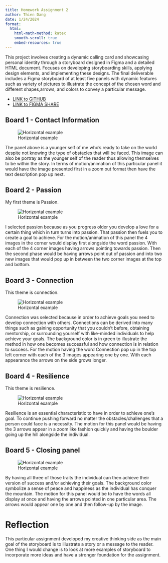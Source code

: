 ```yaml
---
title: Homework Assignment 2
author: Thien Dang
date: 1/24/2024
format:
  html:
    html-math-method: katex
    smooth-scroll: true
    embed-resources: true
---
```



This project involves creating a dynamic calling card and showcasing personal identity through a storyboard designed in Figma and a detailed HTML document. Focuses on developing storyboarding skills, applying design elements, and implementing these designs. The final deliverable includes a Figma storyboard of at least five panels with dynamic features such as variety of pictures to illustrate the concept of the chosen word and different shapes,arrows, and colors to convey a particular message.

* [LINK to GITHUB](https://github.com/cmsc-vcu/cmsc475-sp2024-hw2-Thiendang06)
* [LINK to FIGMA SHARE](https://www.figma.com/file/K8zh68cQUtdEJpeZgdqxDc/Storyboard?type=design&node-id=0%3A1&mode=design&t=tli2GZBfuCynIMi4-1)


## Board 1 - Contact Information

![Horizontal example](assets/hw2-calling-card1.png)

The panel above is a younger self of me who's ready to take on the world despite not knowing the type of obstacles that will be faced. This image can also be portray as the younger self of the reader thus allowing themselves to be within the story. In terms of motion/animation of this particular panel it would have the image presented first in a zoom out format then have the text description pop up next. 

## Board 2 - Passion

My first theme is Passion. 


![Horizontal example](assets/hw2-calling-card-2.png)

I selected passion because as you progress older you develop a love for a certain thing which in turn turns into passion. That passion then fuels you to create a goal to achieve. For the motion/animation of this panel the 4 images in the corner would display first alongside the word passion. With each of the 4 corner images having arrows pointing towards passion. Then the second phase would be having arrows point out of passion and into two new images that would pop up in between the two corner images at the top and bottom. 

## Board 3 - Connection

This theme is connection.

![Horizontal example](assets/hw2-calling-card-3.png)

Connection was selected because in order to achieve goals you need to develop connection with others. Connections can be derived into many things such as gaining opportunity that you couldn't before, obtaining mentorship, or surrounding yourself with like-minded individuals to help achieve your goals. The background color is in green to illustrate the method in how one becomes successful and how connection is in relation to success. For the motion having the word Connection pop up in the top left corner with each of the 3 images appearing one by one. With each appearance the arrows on the side grows longer. 

## Board 4 - Resilience

This theme is resilience.

![Horizontal example](assets/hw2-calling-card-4.png)


Resilience is an essential characteristic to have in order to achieve one's goal. To continue pushing forward no matter the obstacles/challenges that a person could face is a necessity. The motion for this panel would be having the 3 arrows appear in a zoom like fashion quickly and having the boulder going up the hill alongside the individual. 

## Board 5 - Closing panel

![Horizontal example](assets/hw2-calling-card-5.png)

By having all three of those traits the individual can then achieve their version of success and/or achieving their goals. The background color symbolize a sense of peace and happiness as the individual has conquer the mountain. The motion for this panel would be to have the words all display at once and having the arrows pointed in one particular area. The arrows would appear one by one and then follow-up by the image. 

# Reflection

This particular assignment developed my creative thinking side as the main goal of the storyboard is to illustrate a story or a message to the reader. One thing I would change is to look at more examples of storyboard to incorporate more ideas and have a stronger foundation for the assignment. 
